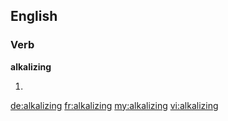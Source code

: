==English==
===Verb===
'''alkalizing'''
# {{present participle of|[[alkalize]]}}

[[de:alkalizing]]
[[fr:alkalizing]]
[[my:alkalizing]]
[[vi:alkalizing]]